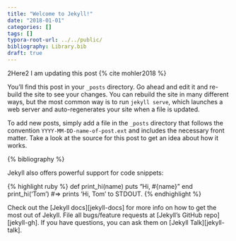 ```yaml
---
title: "Welcome to Jekyll!"
date: "2018-01-01"
categories: []
tags: []
typora-root-url: ../../public/
bibliography: Library.bib
draft: true
---
```


2Here2 I am updating this post {% cite mohler2018 %}

You’ll find this post in your `_posts` directory. Go ahead and edit it and re-build the site to see your changes. You can rebuild the site in many different ways, but the most common way is to run `jekyll serve`, which launches a web server and auto-regenerates your site when a file is updated.

To add new posts, simply add a file in the `_posts` directory that follows the convention `YYYY-MM-DD-name-of-post.ext` and includes the necessary front matter. Take a look at the source for this post to get an idea about how it works.

{% bibliography %}

Jekyll also offers powerful support for code snippets:





{% highlight ruby %}
def print_hi(name)
  puts "Hi, #{name}"
end
print_hi('Tom')
#=> prints 'Hi, Tom' to STDOUT.
{% endhighlight %}

Check out the [Jekyll docs][jekyll-docs] for more info on how to get the most out of Jekyll. File all bugs/feature requests at [Jekyll’s GitHub repo][jekyll-gh]. If you have questions, you can ask them on [Jekyll Talk][jekyll-talk].
